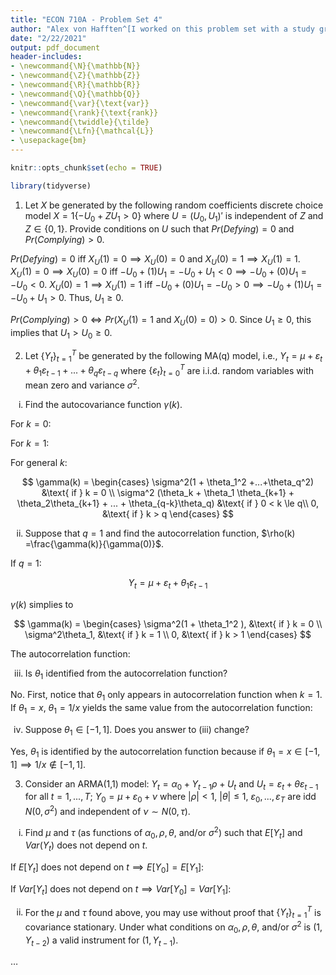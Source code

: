 ```yaml
---
title: "ECON 710A - Problem Set 4"
author: "Alex von Hafften^[I worked on this problem set with a study group of Michael Nattinger, Andrew Smith, and Ryan Mather. I also discussed problems with Sarah Bass, Emily Case, Danny Edgel, and Katherine Kwok.]"
date: "2/22/2021"
output: pdf_document
header-includes:
- \newcommand{\N}{\mathbb{N}}
- \newcommand{\Z}{\mathbb{Z}}
- \newcommand{\R}{\mathbb{R}}
- \newcommand{\Q}{\mathbb{Q}}
- \newcommand{\var}{\text{var}}
- \newcommand{\rank}{\text{rank}}
- \newcommand{\twiddle}{\tilde}
- \newcommand{\Lfn}{\mathcal{L}}
- \usepackage{bm}
---
```


```r
knitr::opts_chunk$set(echo = TRUE)

library(tidyverse)
```

1. Let $X$ be generated by the following random coefficients discrete choice model $X= 1\{-U_0+ZU_1>0\}$ where $U= (U_0,U_1)'$ is independent of $Z$ and $Z\in\{0,1\}$. Provide conditions on $U$ such that $Pr(Defying) = 0$ and $Pr(Complying)>0$.

$Pr(Defying) = 0$ iff $X_U(1) = 0 \implies X_U(0) = 0$ and $X_U(0) = 1 \implies X_U(1) = 1$. $X_U(1) = 0 \implies X_U(0) = 0$ iff $-U_0+(1)U_1=-U_0+U_1<0 \implies -U_0 + (0)U_1 = -U_0< 0$. $X_U(0) = 1 \implies X_U(1) = 1$ iff $-U_0+(0)U_1=-U_0>0 \implies -U_0 + (1)U_1 = -U_0 + U_1 > 0$. Thus, $U_1 \ge 0$.

$Pr(Complying) > 0 \iff Pr(X_U(1) = 1$ and $X_U(0) = 0) > 0$. Since $U_1 \ge 0$, this implies that $U_1 > U_0 \ge 0$.

2. Let $\{Y_t\}^T_{t=1}$ be generated by the following MA(q) model, i.e., $Y_t=\mu+\varepsilon_t+\theta_1\varepsilon_{t-1}+...+\theta_q \varepsilon_{t-q}$ where $\{\varepsilon_t\}^T_{t=0}$ are i.i.d. random variables with mean zero and variance $\sigma^2$.

(i) Find the autocovariance function $\gamma(k)$.

For $k = 0$:

\begin{align*}
\gamma(0) 
&= Cov(Y_t, Y_t) \\
&= Var(Y_t) \\
&= Var(\mu+\varepsilon_t+\theta_1\varepsilon_{t-1}+...+\theta_q \varepsilon_{t-q})\\
&= Var(\varepsilon_t)+\theta_1^2 Var(\varepsilon_{t-1}+...+\theta_q^2 Var(\varepsilon_{t-q})\\
&= \sigma^2+\theta_1^2  \sigma^2+...+\theta_q^2 \sigma^2\\
&= \sigma^2(1 + \theta_1^2 +...+\theta_q^2)
\end{align*}

For $k = 1$:

\begin{align*}
\gamma(1) 
&= Cov(Y_t, Y_{t+1}) \\
&= Cov(\mu+\varepsilon_t+\theta_1\varepsilon_{t-1}+...+\theta_q \varepsilon_{t-q},
\mu+\varepsilon_{t+1}+\theta_1\varepsilon_{t+1-1}+...+\theta_q \varepsilon_{t+1-q})\\
&= Cov(\varepsilon_t+\theta_1\varepsilon_{t-1}+...+\theta_q \varepsilon_{t-q},
\varepsilon_{t+1}+\theta_1\varepsilon_{t}+...+\theta_q \varepsilon_{t+1-q})\\
&= Cov(\varepsilon_t+\theta_1\varepsilon_{t-1}+...+\theta_{q-1} \varepsilon_{t+1-q},
\theta_1\varepsilon_{t}+...+\theta_q \varepsilon_{t+1-q})\\
&= \theta_1Var(\varepsilon_t)+\theta_1\theta_2Var(\varepsilon_{t-1})+...+\theta_{q-1}\theta_qVar(\varepsilon_{t+1-q}) \\
&= \sigma^2(\theta_1+\theta_1\theta_2+...+\theta_{q-1}\theta_q)
\end{align*}

\pagebreak

For general $k$:

$$
\gamma(k) = 
\begin{cases} 
\sigma^2(1 + \theta_1^2 +...+\theta_q^2) 
&\text{ if }
k = 0 \\
\sigma^2 (\theta_k + \theta_1 \theta_{k+1} + \theta_2\theta_{k+1} + ... + \theta_{q-k}\theta_q)
&\text{ if }
0 < k \le q\\
0,
&\text{ if }
k > q
\end{cases}
$$

(ii) Suppose that $q= 1$ and find the autocorrelation function, $\rho(k) =\frac{\gamma(k)}{\gamma(0)}$. 

If $q=1$:

$$
Y_{t} = \mu+\varepsilon_t+\theta_1\varepsilon_{t-1}
$$

$\gamma(k)$ simplies to

$$
\gamma(k)
=
\begin{cases}
\sigma^2(1 + \theta_1^2 ),
&\text{ if }
k = 0 \\
\sigma^2\theta_1,
&\text{ if }
k = 1 \\
0,
&\text{ if }
k > 1
\end{cases}
$$

The autocorrelation function:

\begin{align*}
\rho(k) 
&= \frac{\gamma(k)}{\gamma(0)} \\
&=
\begin{cases}
\frac{\sigma^2(1 + \theta_1^2 )}{\sigma^2(1 + \theta_1^2 )},
&\text{ if }
k = 0 \\
\frac{\sigma^2\theta_1}{\sigma^2(1 + \theta_1^2 )},
&\text{ if }
k = 1 \\
\frac{0}{\sigma^2(1 + \theta_1 )},
&\text{ if }
k > 1
\end{cases} \\
&=
\begin{cases}
1,
&\text{ if }
k = 0 \\
\frac{\theta_1}{1 + \theta_1^2},
&\text{ if }
k = 1 \\
0,
&\text{ if }
k > 1
\end{cases}
\end{align*}

(iii) Is $\theta_1$ identified from the autocorrelation function?

No.  First, notice that $\theta_1$ only appears in autocorrelation function when $k = 1$.  If $\theta_1 = x$, $\theta_1 = 1/x$ yields the same value from the autocorrelation function:

\begin{align*}
\rho(1| \theta_1 = x) 
&= \frac{x}{1+x^2} \\
\rho(1| \theta_1 = x^{-1}) 
&= \frac{x^{-1}}{1+(x^{-1})^2}\\
&= \frac{x^{-1}}{1+x^{-2}}\frac{x^2}{x^2} \\
&= \frac{x}{1+x^2} 
\end{align*}

(iv) Suppose $\theta_1 \in [-1,1]$. Does you answer to (iii) change?

Yes, $\theta_1$ is identified by the autocorrelation function because if $\theta_1 = x \in [-1, 1] \implies 1/x \notin [-1, 1]$.

\pagebreak

3. Consider an ARMA(1,1) model: $Y_t = \alpha_0 + Y_{t-1} \rho + U_t$ and $U_t = \varepsilon_t + \theta \varepsilon_{t-1}$ for all $t = 1, ..., T$; $Y_0 = \mu + \varepsilon_0 + \nu$ where $|\rho| < 1$, $|\theta | \le 1$, $\varepsilon_0, ..., \varepsilon_T$ are idd $N(0, \sigma^2)$ and independent of $\nu \sim N(0, \tau)$.

(i)  Find $\mu$ and $\tau$ (as functions of $\alpha_0, \rho, \theta$, and/or $\sigma^2$) such that $E[Y_t]$ and $Var(Y_t)$ does not depend on $t$.

If $E[Y_t]$ does not depend on $t \implies E[Y_0]=E[Y_1]$:

\begin{align*}
E[Y_0]
&= E[\mu + \varepsilon_0 + \nu]\\
&= \mu
\end{align*}

\begin{align*}
E[Y_1]
&= E[\alpha_0 + Y_0 \rho + U_1]\\
&= E[\alpha_0 + Y_0 \rho + \varepsilon_1 + \theta \varepsilon_0]\\
&= \alpha_0 + E[Y_0] \rho + E[\varepsilon_1] + \theta E[\varepsilon_0]\\
&= \alpha_0 + \mu \rho
\end{align*}

\begin{align*}
E[Y_0] &= E[Y_1] \\
\implies
\mu &= \alpha_0 + \mu \rho \\
\implies
\mu &= \frac{\alpha_0}{1-\rho}
\end{align*}

If $Var[Y_t]$ does not depend on $t \implies Var[Y_0]=Var[Y_1]$:

\begin{align*}
Var[Y_0]
&=Var[\mu + \varepsilon_0 + \nu] \\
&=Var[\varepsilon_0] + Var[\nu] \\
&=\sigma^2 + \tau
\end{align*}

\begin{align*}
Var[Y_1] 
&= Var[\alpha_0 + Y_0 \rho + U_1]\\
&= Var[Y_0 \rho + \varepsilon_1 + \theta \varepsilon_0]\\
&= \rho^2 Var[Y_0]  + Var[\varepsilon_1] + \theta^2 Var[\varepsilon_0] + 2\rho \theta Cov[Y_0,\varepsilon_0]\\
&= \rho^2 (\sigma^2 + \tau)  + \sigma^2 + \theta^2 \sigma^2 + 2\rho \theta \sigma^2
\end{align*}

\begin{align*}
Var[Y_0] 
&= Var[Y_1] \\
\implies
\sigma^2 + \tau &= 
\rho^2 \sigma^2 + \rho^2 \tau + \sigma^2 + \theta^2 \sigma^2 + 2\rho \theta \sigma^2 \\
 \tau -  \rho^2 \tau &= 
\rho^2 \sigma^2 + \theta^2 \sigma^2 + 2\rho \theta \sigma^2\\
\tau &= 
\frac{\sigma^2 ( \theta + \rho)^2}{1 -  \rho^2 }
\end{align*}

\pagebreak

(ii) For the $\mu$ and $\tau$ found above, you may use without proof that $\{Y_t\}^T_{t=1}$ is covariance stationary.  Under what conditions on $\alpha_0, \rho, \theta,$ and/or $\sigma^2$ is $(1,Y_{t-2})$ a valid instrument for $(1,Y_{t-1})$.

...

